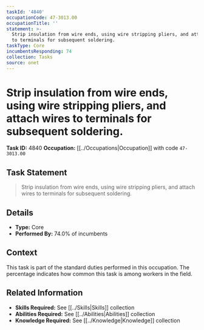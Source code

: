 ```yaml
---
taskId: '4840'
occupationCode: 47-3013.00
occupationTitle: ''
statement: >-
  Strip insulation from wire ends, using wire stripping pliers, and attach wires
  to terminals for subsequent soldering.
taskType: Core
incumbentsResponding: 74
collection: Tasks
source: onet
---
```

# Strip insulation from wire ends, using wire stripping pliers, and attach wires to terminals for subsequent soldering.

**Task ID:** 4840
**Occupation:** [[../Occupations|Occupation]] with code `47-3013.00`

## Task Statement

> Strip insulation from wire ends, using wire stripping pliers, and attach wires to terminals for subsequent soldering.

## Details

- **Type:** Core
- **Performed By:** 74.0% of incumbents

## Context

This task is part of the standard duties performed in this occupation. The percentage indicates how common this task is among workers in the field.

## Related Information

- **Skills Required:** See [[../Skills|Skills]] collection
- **Abilities Required:** See [[../Abilities|Abilities]] collection
- **Knowledge Required:** See [[../Knowledge|Knowledge]] collection
